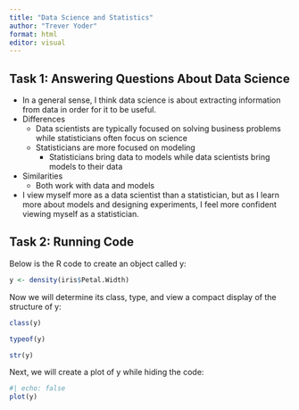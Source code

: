 ```yaml
---
title: "Data Science and Statistics"
author: "Trever Yoder"
format: html
editor: visual
---
```


## Task 1: Answering Questions About Data Science

-   In a general sense, I think data science is about extracting information from data in order for it to be useful.
-   Differences
    -   Data scientists are typically focused on solving business problems while statisticians often focus on science
    -   Statisticians are more focused on modeling
        -   Statisticians bring data to models while data scientists bring models to their data
-   Similarities
    -   Both work with data and models
-   I view myself more as a data scientist than a statistician, but as I learn more about models and designing experiments, I feel more confident viewing myself as a statistician.

## Task 2: Running Code

Below is the R code to create an object called y:

```r
y <- density(iris$Petal.Width)
```

Now we will determine its class, type, and view a compact display of the structure of y:

```r
class(y)

typeof(y)

str(y)
```

Next, we will create a plot of y while hiding the code:

```r
#| echo: false
plot(y)
```
